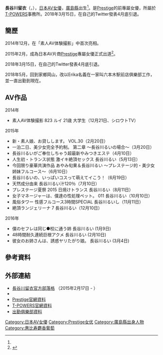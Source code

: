 {{AV女优
|名前=長谷川 るい
|ふりがな=はせがわ るい
|画像ファイル=
|画像コメント=
|愛称=るいぽん
|別名=
|生年=1993
|生月=11
|生日=5
|出身地={{JPN}}[[廣島縣|廣島縣]]
|血液型=[[B型|B型]]
|民族=
|瞳の色=
|毛髪の色=
|時点=2015年<ref name="T-Powers">{{Cite web|author=|date=|url=http://www.t-powers.co.jp/official/talent/%E9%95%B7%E8%B0%B7%E5%B7%9D%E3%82%8B%E3%81%84/|title=公式プロフィール|work=アットマークス|publisher=|accessdate=2015-03-28|archive-url=https://web.archive.org/web/20150516015634/http://www.t-powers.co.jp/official/talent/%E9%95%B7%E8%B0%B7%E5%B7%9D%E3%82%8B%E3%81%84/|archive-date=2015-05-16|dead-url=yes}}</ref>
|身長=150
|体重=
|バスト=82
|ウエスト=58
|ヒップ=83
|カップ=D
|股下=
|靴=
|身体備考=美乳、膚白
|ジャンル=[[AV女優|AV女優]]
|AV出演期間= 2014年至2018年（AV）
|活動備考=
|他の活动=
|その他=

}}
{{japanese|japanese=長谷川 るい|kana=はせがわ るい|romaji=Hasegawa Rui}}

'''長谷川留衣'''（{{lang-ja|長谷川るい}}，{{bd|1993年|11月5日}}），[[日本AV女優|日本AV女優]]，[[廣島縣|廣島縣]]出生<ref name="T-Powers"/>。是[[Prestige|Prestige]]的前專屬女優，所屬於[[T-POWERS|T-POWERS]]事務所。2018年3月15日，在自己的Twitter發表4月底引退。

== 簡歷 ==
2014年12月，在「素人AV体験撮影」中首次亮相。

2015年2月，成為日本AV片商[[Prestige|Prestige]]專屬女優正式出道<ref>{{cite web|url=http://www.playno1.com/article-15550-1.html#.Vw4Z3zB96hc|title= 下一個あやみ旬果?! - 長谷川るい|publisher=AVNo.1-PLAYNO.1|date=2015-03-10|}}</ref>。

2018年3月15日，在自己的Twitter發表4月底引退。

2018年5月，回到家鄉岡山，改以Erika名義在一家叫六本木駅前店俱樂部工作，並一直出勤到現在。

== AV作品 ==
;2014年
*素人AV体験撮影 823 ルイ 21歳 大学生（12月21日、シロウトTV）

;2015年
*新・素人娘、お貸しします。 VOL.30（2月20日）
*一泊二日、美少女完全予約制。 第二章 ～長谷川るいの場合～（3月20日）
*長谷川るいがご奉仕しちゃう超最新やみつきエステ（4月10日）
*人生初・トランス状態 激イキ絶頂セックス 長谷川るい（5月13日）
*今回限り豪華共演作品 あやみ旬果＆長谷川るい ～プレステージ的・美少女姉妹フルコース～（6月10日）
*長谷川るいの、いっぱいコスって萌えてイこう！（6月19日）
*天然成分由来 長谷川るい汁120％（7月10日）
*プレステージ夏祭 2015 日焼けトランス 長谷川るい（8月11日）
*女子マネージャーは、僕達の性処理ペット。 011 長谷川るい（10月10日）
*風俗タワー 性感フルコース3時間SPECIAL 長谷川るいし（11月11日）
*絶頂ランジェリーナ 7 長谷川るい（12月10日）

;2016年
*僕のセフレは同じ●校に通う姉 長谷川るい (1月9日)
*48時間耐久連続巨根アクメ 長谷川るい (2月10日)
*彼女のお姉さんは、誘惑ヤリたがり娘。 長谷川るい (3月4日)

== 參考資料 ==
{{Reflist}}

== 外部連結 ==
*[http://blog.livedoor.jp/rui_hasegawa/ 長谷川留衣官方部落格] {{Wayback|url=http://blog.livedoor.jp/rui_hasegawa/ |date=20150411070824 }}（2015年2月17日 - ）
*{{Twitter|Hasegawa_rui| 長谷川留衣}}
*[http://www.prestige-av.com/actress/actress_detail.php?name=hasegawarui&actress_id=4866 Prestige官網資料] 
*[https://web.archive.org/web/20160628122706/http://www.t-powers.co.jp/official/talent/%E9%95%B7%E8%B0%B7%E5%B7%9D%E3%82%8B%E3%81%84/ T-POWERS官網資料]
*[http://6ekimae.shinwa-groups.com/girls/%e3%81%88%e3%82%8a%e3%81%8b/ 出勤俱樂部資料]

{{DEFAULTSORT:Hasegawa Rui}}

[[Category:日本AV女優|Category:日本AV女優]]
[[Category:Prestige女优|Category:Prestige女优]]
[[Category:廣島縣出身人物|Category:廣島縣出身人物]]
[[Category:惠比寿麝香葡萄|Category:惠比寿麝香葡萄]]